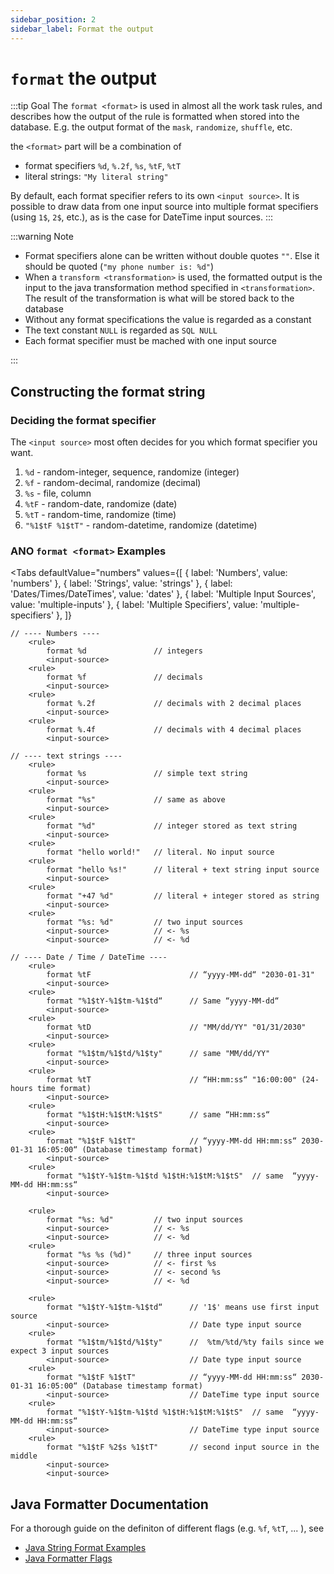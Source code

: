 ```yaml
---
sidebar_position: 2
sidebar_label: Format the output
---
```



# `format` the output

:::tip Goal
The `format <format>` is used in almost all the work task rules, and describes how the output of the rule is formatted when stored into the database. E.g. the output format of the `mask`, `randomize`, `shuffle`, etc.

the `<format>` part will be a combination of

- format specifiers `%d`, `%.2f`, `%s`, `%tF`, `%tT`
- literal strings: `"My literal string"`

By default, each format specifier refers to its own `<input source>`. It is possible to draw data from one input source into multiple format specifiers (using `1$`, `2$`, etc.), as is the case for DateTime input sources.
:::

:::warning Note

- Format specifiers alone can be written without double quotes `""`. Else it should be quoted (`"my phone number is: %d"`)
- When a `transform <transformation>` is used, the formatted output is the input to the java transformation method specified in `<transformation>`. The result of the transformation is what will be stored back to the database
- Without any format specifications the value is regarded as a constant
- The text constant `NULL` is regarded as `SQL NULL`
- Each format specifier must be mached with one input source

:::

## Constructing the format string

### Deciding the format specifier

The `<input source>` most often decides for you which format specifier you want.

1. `%d` - random-integer, sequence, randomize (integer)
1. `%f` - random-decimal, randomize (decimal)
1. `%s` - file, column
1. `%tF` - random-date, randomize (date)
1. `%tT` - random-time, randomize (time)
1. `"%1$tF %1$tT"` - random-datetime, randomize (datetime)

### ANO `format <format>` Examples

<Tabs
  defaultValue="numbers"
  values={[
    { label: 'Numbers', value: 'numbers' },
    { label: 'Strings', value: 'strings' },
    { label: 'Dates/Times/DateTimes', value: 'dates' },
    { label: 'Multiple Input Sources', value: 'multiple-inputs' },
    { label: 'Multiple Specifiers', value: 'multiple-specifiers' },
  ]}
>

<TabItem value="numbers">

```ano
// ---- Numbers ----
    <rule>
        format %d               // integers
        <input-source>
    <rule>
        format %f               // decimals
        <input-source>
    <rule>
        format %.2f             // decimals with 2 decimal places
        <input-source>
    <rule>
        format %.4f             // decimals with 4 decimal places
        <input-source>
```

</TabItem>

<TabItem value="strings">

```ano
// ---- text strings ----
    <rule>
        format %s               // simple text string
        <input-source>
    <rule>
        format "%s"             // same as above
        <input-source>
    <rule>
        format "%d"             // integer stored as text string
        <input-source>
    <rule>
        format "hello world!"   // literal. No input source
    <rule>
        format "hello %s!"      // literal + text string input source
        <input-source>
    <rule>
        format "+47 %d"         // literal + integer stored as string
        <input-source>
    <rule>
        format "%s: %d"         // two input sources
        <input-source>          // <- %s
        <input-source>          // <- %d
```

</TabItem>

<TabItem value="dates">

```ano
// ---- Date / Time / DateTime ----
    <rule>
        format %tF                      // “yyyy-MM-dd“ "2030-01-31"
        <input-source>
    <rule>
        format "%1$tY-%1$tm-%1$td“      // Same “yyyy-MM-dd“
        <input-source>
    <rule>
        format %tD	                    // "MM/dd/YY" "01/31/2030"
        <input-source>
    <rule>
        format "%1$tm/%1$td/%1$ty"      // same "MM/dd/YY"
        <input-source>
    <rule>
        format %tT                      // “HH:mm:ss“ "16:00:00" (24-hours time format)
        <input-source>
    <rule>
        format "%1$tH:%1$tM:%1$tS"      // same “HH:mm:ss“
        <input-source>
    <rule>
        format "%1$tF %1$tT"            // “yyyy-MM-dd HH:mm:ss“ 2030-01-31 16:05:00“ (Database timestamp format)
        <input-source>
    <rule>
        format "%1$tY-%1$tm-%1$td %1$tH:%1$tM:%1$tS"  // same  “yyyy-MM-dd HH:mm:ss“
        <input-source>
```

</TabItem>

<TabItem value="multiple-inputs">

```ano
    <rule>
        format "%s: %d"         // two input sources
        <input-source>          // <- %s
        <input-source>          // <- %d
    <rule>
        format "%s %s (%d)"     // three input sources
        <input-source>          // <- first %s
        <input-source>          // <- second %s
        <input-source>          // <- %d

```

</TabItem>

<TabItem value="multiple-specifiers">

```ano
    <rule>
        format "%1$tY-%1$tm-%1$td“      // '1$' means use first input source
        <input-source>                  // Date type input source
    <rule>
        format "%1$tm/%1$td/%1$ty"      //  %tm/%td/%ty fails since we expect 3 input sources
        <input-source>                  // Date type input source
    <rule>
        format "%1$tF %1$tT"            // “yyyy-MM-dd HH:mm:ss“ 2030-01-31 16:05:00“ (Database timestamp format)
        <input-source>                  // DateTime type input source
    <rule>
        format "%1$tY-%1$tm-%1$td %1$tH:%1$tM:%1$tS"  // same  “yyyy-MM-dd HH:mm:ss“
        <input-source>                  // DateTime type input source
    <rule>
        format "%1$tF %2$s %1$tT"       // second input source in the middle
        <input-source>
        <input-source>

```

</TabItem>

</Tabs>

## Java Formatter Documentation

For a thorough guide on the definiton of different flags (e.g. `%f`, `%tT`, ... ), see

- [Java String Format Examples](https://dzone.com/articles/java-string-format-examples)
- [Java Formatter Flags](http://www.java2s.com/Tutorials/Java/Java_Format/0080__Java_Format_Flags.htm)
